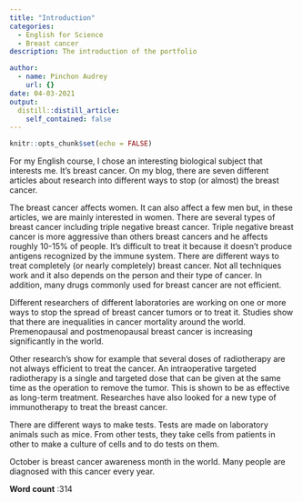 ```yaml
---
title: "Introduction"
categories: 
  - English for Science
  - Breast cancer 
description: The introduction of the portfolio 

author:
  - name: Pinchon Audrey
    url: {}
date: 04-03-2021
output:
  distill::distill_article:
    self_contained: false
---
```


```r
knitr::opts_chunk$set(echo = FALSE)
```

For my English course, I chose an interesting biological subject that interests me. It’s breast cancer.  On my blog, there are seven different articles about research into different ways to stop (or almost) the breast cancer. 

The breast cancer affects women.  It can also affect a few men but, in these articles, we are mainly interested in women. There are several types of breast cancer including triple negative breast cancer. Triple negative breast cancer is more aggressive than others breast cancers and he affects roughly 10-15% of people. It’s difficult to treat it because it doesn’t produce antigens recognized by the immune system. There are different ways to treat completely (or nearly completely) breast cancer. Not all techniques work and it also depends on the person and their type of cancer. In addition, many drugs commonly used for breast cancer are not efficient. 

Different researchers of different laboratories are working on one or more ways to stop the spread of breast cancer tumors or to treat it. Studies show that there are inequalities in cancer mortality around the world. Premenopausal and postmenopausal breast cancer is increasing significantly in the world.

Other research’s show for example that several doses of radiotherapy are not always efficient to treat the cancer.  An intraoperative targeted radiotherapy is a single and targeted dose that can be given at the same time as the operation to remove the tumor. This is shown to be as effective as long-term treatment. Researches have also looked for a new type of immunotherapy to treat the breast cancer.

There are different ways to make tests. Tests are made on laboratory animals such as mice. From other tests, they take cells from patients in other to make a culture of cells and to do tests on them. 

October is breast cancer awareness month in the world. Many people are diagnosed with this cancer every year. 


**Word count** :314
